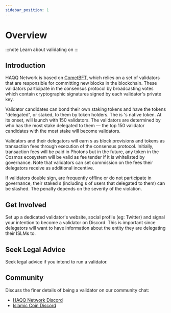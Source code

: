 ```yaml
---
sidebar_position: 1
---
```



# Overview

:::note Learn about validating on <ProjectValue keyword="name"/>
:::

## Introduction

HAQQ Network is based on [CometBFT](https://github.com/cometbft/cometbft), which relies on a set of validators that are responsible for committing new blocks in the blockchain. These validators participate in the consensus protocol by broadcasting votes which contain cryptographic signatures signed by each validator's private key.

Validator candidates can bond their own staking tokens and have the tokens "delegated", or staked, to them by token holders. The **<ProjectValue keyword="denom" />** is <ProjectValue keyword="short_name"/>'s native token. At its onset, <ProjectValue keyword="short_name"/> will launch with 150 validators. The validators are determined by who has the most stake delegated to them — the top 150 validator candidates with the most stake will become <ProjectValue keyword="short_name"/> validators.

Validators and their delegators will earn <ProjectValue keyword="denom" />s as block provisions and tokens as transaction fees through execution of the <ProjectValue keyword="consensus"/> consensus protocol. Initially, transaction fees will be paid in Photons but in the future, any token in the Cosmos ecosystem will be valid as fee tender if it is whitelisted by governance. Note that validators can set commission on the fees their delegators receive as additional incentive.

If validators double sign, are frequently offline or do not participate in governance, their staked <ProjectValue keyword="denom" />s (including <ProjectValue keyword="denom" />s of users that delegated to them) can be slashed. The penalty depends on the severity of the violation.

## Get Involved

Set up a dedicated validator's website, social profile (eg: Twitter) and signal your intention to become a validator on Discord. This is important since delegators will want to have information about the entity they are delegating their ISLMs to.

## Seek Legal Advice

Seek legal advice if you intend to run a validator.

## Community

Discuss the finer details of being a validator on our community chat:

- [HAQQ Network Discord](https://discord.gg/CDtXuQG3Vd)
- [Islamic Coin Discord](https://discord.gg/aZMm8pekhZ)
